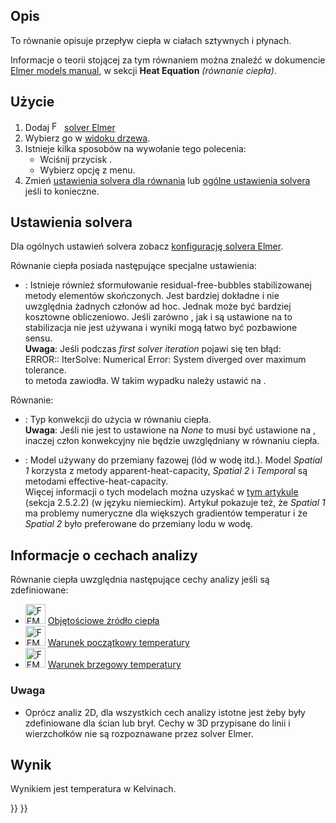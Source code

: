 <languages/>

{{Docnav
|[[FEM_EquationFlux/pl|Równanie strumienia]]
|[[FEM_SolverControl/pl|Kontrola pracy solvera]]
|[[FEM_Workbench/pl|MES]]
|IconL=FEM_EquationFlux.svg
|IconR=FEM_SolverControl.svg
|IconC=Workbench_FEM.svg
}}

<div class="mw-translate-fuzzy">
{{GuiCommand/pl
|Name=FEM EquationHeat
|Name/pl=MES: Równanie ciepła
|MenuLocation=Rozwiąż → Równanie ciepła
|Workbenches=[[FEM_Workbench/pl|MES]]
|Version=0.17
|SeeAlso=[[FEM_tutorial/pl|Poradnik MES]]
}}
</div>

<span id="Description"></span>
==Opis==

To równanie opisuje przepływ ciepła w ciałach sztywnych i płynach.

Informacje o teorii stojącej za tym równaniem można znaleźć w dokumencie [https://www.elmerfem.org/blog/documentation/ Elmer models manual], w sekcji '''Heat Equation''' ''(równanie ciepła)''.

<span id="Usage"></span>
==Użycie==

<div class="mw-translate-fuzzy">
# Dodaj [[Image:FEM_SolverElmer.svg|16px|link=FEM_SolverElmer#Equations]] [[FEM_SolverElmer/pl#Równania|solver Elmer]]
# Wybierz go w [[Tree_view/pl|widoku drzewa]].
# Istnieje kilka sposobów na wywołanie tego polecenia:
#* Wciśnij przycisk {{Button|[[Image:FEM_EquationHeat.svg|16px]] [[FEM_EquationHeat/pl|Równanie ciepła]]}}.
#* Wybierz opcję {{MenuCommand|Rozwiąż → Równanie ciepła}} z menu.
# Zmień [[#Ustawienia_solvera|ustawienia solvera dla równania]] lub [[FEM_SolverElmer_SolverSettings/pl|ogólne ustawienia solvera]] jeśli to konieczne.
</div>

<span id="Solver_Settings"></span>
==Ustawienia solvera==

Dla ogólnych ustawień solvera zobacz [[FEM_SolverElmer_SolverSettings/pl|konfigurację solvera Elmer]].

Równanie ciepła posiada następujące specjalne ustawienia:
* {{PropertyData|Bubbles}}: Istnieje również sformułowanie residual-free-bubbles stabilizowanej metody elementów skończonych. Jest bardziej dokładne i nie uwzględnia żadnych członów ad hoc. Jednak może być bardziej kosztowne obliczeniowo. Jeśli zarówno {{PropertyData|Bubbles}}, jak i {{PropertyData|[[FEM_SolverElmer_SolverSettings/pl#Baza|Stabilize]]}} są ustawione na {{false/pl}} to stabilizacja nie jest używana i wyniki mogą łatwo być pozbawione sensu.</br>'''Uwaga''': Jeśli podczas ''first solver iteration'' pojawi się ten błąd:</br> ERROR:: IterSolve: Numerical Error: System diverged over maximum tolerance.</br> to metoda {{PropertyData|Bubbles}} zawiodła. W takim wypadku należy ustawić {{PropertyData|[[FEM_SolverElmer_SolverSettings/pl#Baza|Stabilize]]}} na {{true/pl}}.

Równanie:
* {{PropertyData|Convection}}: Typ konwekcji do użycia w równaniu ciepła.</br>'''Uwaga''': Jeśli nie jest to ustawione na ''None'' to {{PropertyData|[[FEM_SolverElmer_SolverSettings/pl#Baza|Stabilize]]}} musi być ustawione na {{true/pl}}, inaczej człon konwekcyjny nie będzie uwzględniany w równaniu ciepła.
* {{PropertyData|Phase Change Model}}: Model używany do przemiany fazowej (lód w wodę itd.). Model '' Spatial 1'' korzysta z metody apparent-heat-capacity, ''Spatial 2'' i ''Temporal'' są metodami effective-heat-capacity.</br>Więcej informacji o tych modelach można uzyskać w [https://blog.rwth-aachen.de/gfd/files/2017/07/BT_2013_Schueller_elmer_icemole.pdf tym artykule] (sekcja 2.5.2.2) (w języku niemieckim). Artykuł pokazuje też, że ''Spatial 1'' ma problemy numeryczne dla większych gradientów temperatur i że ''Spatial 2'' było preferowane do przemiany lodu w wodę.

<span id="Analysis_Feature_Information"></span>
==Informacje o cechach analizy==

Równanie ciepła uwzględnia następujące cechy analizy jeśli są zdefiniowane:

* [[Image:FEM_ConstraintBodyHeatSource.svg|32px]] [[FEM_ConstraintBodyHeatSource/pl|Objętościowe źródło ciepła]]
* [[Image:FEM_ConstraintInitialTemperature.svg|32px]] [[FEM_ConstraintInitialTemperature/pl|Warunek początkowy temperatury]]
* [[Image:FEM_ConstraintTemperature.svg|32px]] [[FEM_ConstraintTemperature/pl|Warunek brzegowy temperatury]]

<span id="Note"></span>
===Uwaga===

* Oprócz analiz 2D, dla wszystkich cech analizy istotne jest żeby były zdefiniowane dla ścian lub brył. Cechy w 3D przypisane do linii i wierzchołków nie są rozpoznawane przez solver Elmer.

<span id="Result"></span>
==Wynik==

Wynikiem jest temperatura w Kelvinach.


{{Docnav
|[[FEM_EquationFlux/pl|Równanie strumienia]]
|[[FEM_SolverControl/pl|Kontrola pracy solvera]]
|[[FEM_Workbench/pl|MES]]
|IconL=FEM_EquationFlux.svg
|IconR=FEM_SolverControl.svg
|IconC=Workbench_FEM.svg
}}

{{FEM Tools navi{{#translation:}}}}
{{Userdocnavi{{#translation:}}}}
{{clear}}